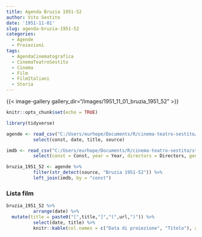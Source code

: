 ```yaml
---
title: Agenda Bruzia 1951-52
author: Vito Sestito
date: '1951-11-01'
slug: agenda-bruzia-1951-52
categories:
  - Agende
  - Proiezioni
tags:
  - AgendaCinematografica
  - CinemaTeatroSestito
  - Cinema
  - Film
  - FilmItaliani
  - Storia
---
```

{{< image-gallery gallery_dir="/images/1951_11_01_bruzia_1951_52" >}}
```r
knitr::opts_chunk$set(echo = TRUE)

library(tidyverse)

agende <- read_csv("C:/Users/eurhope/Documents/R/cinema-teatro-sestito/static/data/programmazione_agende.csv") %>%
          select(const, date, title, source)

imdb <- read_csv("C:/Users/eurhope/Documents/R/cinema-teatro-sestito/static/data/programmazione_imdb.csv") %>%
          select(const = Const, year = Year, directors = Directors, genres = Genres, imdb_rating = `IMDb Rating`, runtime = `Runtime (mins)`, url = URL)

bruzia_1951_52 <- agende %>%
          filter(str_detect(source, "Bruzia 1951-52")) %>%
          left_join(imdb, by = "const")
```
### Lista film
```r
bruzia_1951_52 %>%
          arrange(date) %>%
  mutate(title = paste0("[",title,"]","(",url,")")) %>%
          select(date, title) %>%
          knitr::kable(col.names = c("Data di proiezione", "Titolo"), align = c("l", "l", "l"))
```